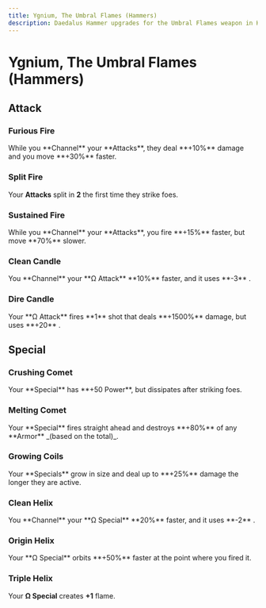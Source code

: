 ```yaml
---
title: Ygnium, The Umbral Flames (Hammers)
description: Daedalus Hammer upgrades for the Umbral Flames weapon in Hades 2.
---
```



# Ygnium, The Umbral Flames (Hammers)

## Attack

### Furious Fire

<Boon>
  While you **Channel** your **Attacks**, they deal **+10%** damage and you move
  **+30%** faster.
</Boon>

### Split Fire

<Boon>Your **Attacks** split in **2** the first time they strike foes.</Boon>

### Sustained Fire

<Boon>
  While you **Channel** your **Attacks**, you fire **+15%** faster, but move
  **70%** slower.
</Boon>

### Clean Candle

<Boon>
  You **Channel** your **Ω Attack** **10%** faster, and it uses **-3** <IconMagick />.
</Boon>

### Dire Candle

<Boon>
  Your **Ω Attack** fires **1** shot that deals **+1500%** damage, but uses
  **+20** <IconMagick />.
</Boon>

## Special

### Crushing Comet

<Boon>
  Your **Special** has **+50 Power**, but dissipates after striking foes.
</Boon>

### Melting Comet

<Boon>
  Your **Special** fires straight ahead and destroys **+80%** of any **Armor**
  _(based on the total)_.
</Boon>

### Growing Coils

<Boon>
  Your **Specials** grow in size and deal up to **+25%** damage the longer they
  are active.
</Boon>

### Clean Helix

<Boon>
  You **Channel** your **Ω Special** **20%** faster, and it uses **-2** <IconMagick />.
</Boon>

### Origin Helix

<Boon>
  Your **Ω Special** orbits **+50%** faster at the point where you fired it.
</Boon>

### Triple Helix

<Boon>Your **Ω Special** creates **+1** flame.</Boon>
